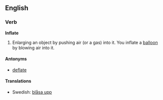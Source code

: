 ==English==
===Verb===
'''Inflate'''
# Enlarging an object by pushing air (or a gas) into it. You inflate a [[balloon]] by blowing air into it.

====Antonyms====
*[[deflate]]

====Translations====
*Swedish: [[blåsa upp]]